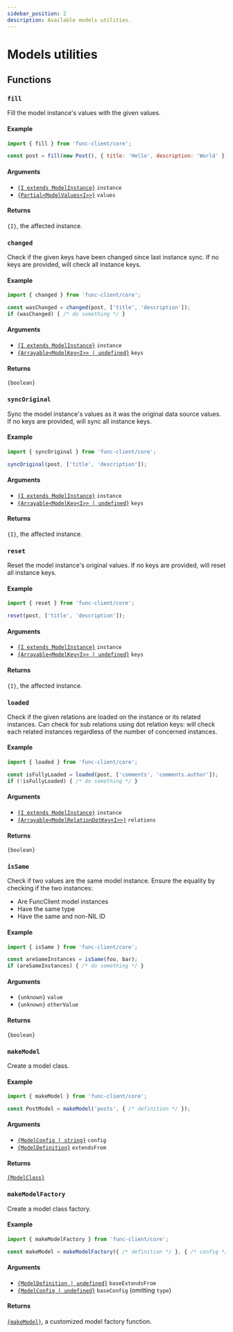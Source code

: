 ```yaml
---
sidebar_position: 2
description: Available models utilities.
---
```


# Models utilities

## Functions

### `fill`

Fill the model instance's values with the given values.

#### Example

```javascript
import { fill } from 'func-client/core';

const post = fill(new Post(), { title: 'Hello', description: 'World' });
```

#### Arguments

- [`{I extends ModelInstance}`](/docs/api/func-client/modules/core#modelinstance) `instance`
- [`{Partial<ModelValues<I>>}`](/docs/api/func-client/modules/core#modelvalues) `values`

#### Returns

`{I}`, the affected instance.

### `changed`

Check if the given keys have been changed since last instance sync.
If no keys are provided, will check all instance keys.

#### Example

```javascript
import { changed } from 'func-client/core';

const wasChanged = changed(post, ['title', 'description']);
if (wasChanged) { /* do something */ }
```

#### Arguments

- [`{I extends ModelInstance}`](/docs/api/func-client/modules/core#modelinstance) `instance`
- [`{Arrayable<ModelKey<I>> | undefined}`](/docs/api/func-client/modules/core#modelkey) `keys`

#### Returns

`{boolean}`

### `syncOriginal`

Sync the model instance's values as it was the original data source values.
If no keys are provided, will sync all instance keys.

#### Example

```javascript
import { syncOriginal } from 'func-client/core';

syncOriginal(post, ['title', 'description']);
```

#### Arguments

- [`{I extends ModelInstance}`](/docs/api/func-client/modules/core#modelinstance) `instance`
- [`{Arrayable<ModelKey<I>> | undefined}`](/docs/api/func-client/modules/core#modelkey) `keys`

#### Returns

`{I}`, the affected instance.

### `reset`

Reset the model instance's original values.
If no keys are provided, will reset all instance keys.

#### Example

```javascript
import { reset } from 'func-client/core';

reset(post, ['title', 'description']);
```

#### Arguments

- [`{I extends ModelInstance}`](/docs/api/func-client/modules/core#modelinstance) `instance`
- [`{Arrayable<ModelKey<I>> | undefined}`](/docs/api/func-client/modules/core#modelkey) `keys`

#### Returns

`{I}`, the affected instance.

### `loaded`

Check if the given relations are loaded on the instance or its related instances.
Can check for sub relations using dot relation keys: will check each related instances regardless
of the number of concerned instances.

#### Example

```javascript
import { loaded } from 'func-client/core';

const isFullyLoaded = loaded(post, ['comments', 'comments.author']);
if (!isFullyLoaded) { /* do something */ }
```

#### Arguments

- [`{I extends ModelInstance}`](/docs/api/func-client/modules/core#modelinstance) `instance`
- [`{Arrayable<ModelRelationDotKey<I>>}`](/docs/api/func-client/modules/core#modelrelationdotkey) `relations`

#### Returns

`{boolean}`

### `isSame`

Check if two values are the same model instance. Ensure the equality by
checking if the two instances:

- Are FuncClient model instances
- Have the same type
- Have the same and non-NIL ID

#### Example

```javascript
import { isSame } from 'func-client/core';

const areSameInstances = isSame(foo, bar);
if (areSameInstances) { /* do something */ }
```

#### Arguments

- `{unknown}` `value`
- `{unknown}` `otherValue`

#### Returns

`{boolean}`

### `makeModel`

Create a model class.

#### Example

```javascript
import { makeModel } from 'func-client/core';

const PostModel = makeModel('posts', { /* definition */ });
```

#### Arguments

- [`{ModelConfig | string}`](/docs/api/func-client/modules/core#modelconfig) `config`
- [`{ModelDefinition}`](/docs/api/func-client/modules/core#modeldefinition) `extendsFrom`

#### Returns

[`{ModelClass}`](/docs/api/func-client/modules/core#modelclass)

### `makeModelFactory`

Create a model class factory.

#### Example

```javascript
import { makeModelFactory } from 'func-client/core';

const makeModel = makeModelFactory({ /* definition */ }, { /* config */ });
```

#### Arguments

- [`{ModelDefinition | undefined}`](/docs/api/func-client/modules/core#modeldefinition) `baseExtendsFrom`
- [`{ModelConfig | undefined}`](/docs/api/func-client/modules/core#modelconfig) `baseConfig` (omitting `type`)

#### Returns

[`{makeModel}`](#makemodel), a customized model factory function.
